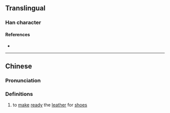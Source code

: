 {{character info}}
==Translingual==

===Han character===
{{Han char|rn=18|rad=刀|as=08|sn=10|four=|canj=AVLN|ids=⿰曷刂}}

====References====
* {{Han ref|kx=0141.240|hdz=10348.050|uh=34ED|ud=13549}}

----

==Chinese==
{{zh-forms}}

===Pronunciation===
{{zh-pron
|m=hé
|c=hot3
|mc=
|oc=
|ma=
|cat=v
}}

===Definitions===
{{zh-hanzi}}

# to [[make]] [[ready]] the [[leather]] for [[shoe]]s